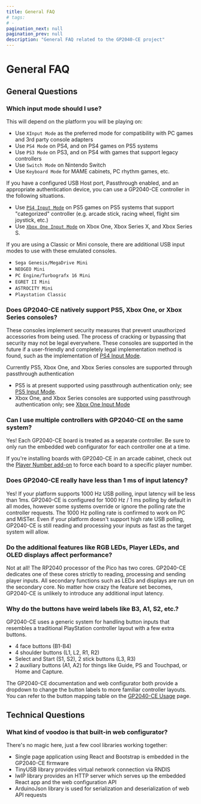 ---
title: General FAQ
# tags:
# -
pagination_next: null
pagination_prev: null
description: "General FAQ related to the GP2040-CE project"
---

# General FAQ

## General Questions

### Which input mode should I use?

This will depend on the platform you will be playing on:

- Use `XInput Mode` as the preferred mode for compatibility with PC games and 3rd party console adapters
- Use `PS4 Mode` on PS4, and on PS4 games on PS5 systems
- Use `PS3 Mode` on PS3, and on PS4 with games that support legacy controllers
- Use `Switch Mode` on Nintendo Switch
- Use `Keyboard Mode` for MAME cabinets, PC rhythm games, etc.

If you have a configured USB Host port, Passthrough enabled, and an appropriate authentication device, you can use a GP2040-CE controller in the following situations.

- Use [`PS4 Input Mode`](../web-configurator/menu-pages/01-settings.mdx#additional-ps4-settings) on PS5 games on PS5 systems that support "categorized" controller (e.g. arcade stick, racing wheel, flight sim joystick, etc.)
- Use [`Xbox One Input Mode`](../web-configurator/menu-pages/01-settings.mdx#additional-xbox-one-settings) on Xbox One, Xbox Series X, and Xbox Series S.

If you are using a Classic or Mini console, there are additional USB input modes to use with these emulated consoles.

- `Sega Genesis/MegaDrive Mini`
- `NEOGEO Mini`
- `PC Engine/Turbografx 16 Mini`
- `EGRET II Mini`
- `ASTROCITY Mini`
- `Playstation Classic`

### Does GP2040-CE natively support PS5, Xbox One, or Xbox Series consoles?

These consoles implement security measures that prevent unauthorized accessories from being used. The process of cracking or bypassing that security may not be legal everywhere. These consoles are supported in the future if a user-friendly and completely legal implementation method is found, such as the implementation of [PS4 Input Mode](../web-configurator/menu-pages/01-settings.mdx#additional-ps4-settings).

Currently PS5, Xbox One, and Xbox Series consoles are supported through passthrough authentication

- PS5 is at present supported using passthrough authentication only; see [PS5 Input Mode](../web-configurator/menu-pages/01-settings.mdx#additional-ps5-settings).
- Xbox One, and Xbox Series consoles are supported using passthrough authentication only; see [Xbox One Input Mode](../web-configurator/menu-pages/01-settings.mdx#additional-xbox-one-settings)

### Can I use multiple controllers with GP2040-CE on the same system?

Yes! Each GP2040-CE board is treated as a separate controller. Be sure to only run the embedded web configurator for each controller one at a time.

If you're installing boards with GP2040-CE in an arcade cabinet, check out the [Player Number add-on](../add-ons/player-number.mdx) to force each board to a specific player number.

### Does GP2040-CE really have less than 1 ms of input latency?

Yes! If your platform supports 1000 Hz USB polling, input latency will be less than 1ms. GP2040-CE is configured for 1000 Hz / 1 ms polling by default in all modes, however some systems override or ignore the polling rate the controller requests. The 1000 Hz polling rate is confirmed to work on PC and MiSTer. Even if your platform doesn't support high rate USB polling, GP2040-CE is still reading and processing your inputs as fast as the target system will allow.

### Do the additional features like RGB LEDs, Player LEDs, and OLED displays affect performance?

Not at all! The RP2040 processor of the Pico has two cores. GP2040-CE dedicates one of these cores strictly to reading, processing and sending player inputs. All secondary functions such as LEDs and displays are run on the secondary core. No matter how crazy the feature set becomes, GP2040-CE is unlikely to introduce any additional input latency.

### Why do the buttons have weird labels like B3, A1, S2, etc.?

GP2040-CE uses a generic system for handling button inputs that resembles a traditional PlayStation controller layout with a few extra buttons.

- 4 face buttons (B1-B4)
- 4 shoulder buttons (L1, L2, R1, R2)
- Select and Start (S1, S2), 2 stick buttons (L3, R3)
- 2 auxiliary buttons (A1, A2) for things like Guide, PS and Touchpad, or Home and Capture.

The GP2040-CE documentation and web configurator both provide a dropdown to change the button labels to more familiar controller layouts. You can refer to the button mapping table on the [GP2040-CE Usage](../usage.mdx#buttons) page.

## Technical Questions

### What kind of voodoo is that built-in web configurator?

There's no magic here, just a few cool libraries working together:

- Single page application using React and Bootstrap is embedded in the GP2040-CE firmware
- TinyUSB library provides virtual network connection via RNDIS
- lwIP library provides an HTTP server which serves up the embedded React app and the web configuration API
- ArduinoJson library is used for serialization and deserialization of web API requests
